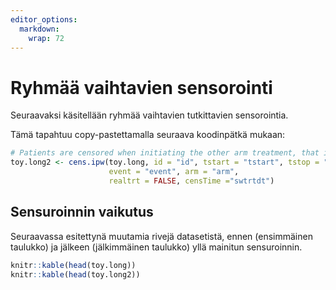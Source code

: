 ```yaml
---
editor_options: 
  markdown: 
    wrap: 72
---
```

 

# Ryhmää vaihtavien sensorointi

Seuraavaksi käsitellään ryhmää vaihtavien tutkittavien sensorointia.

Tämä tapahtuu copy-pastettamalla seuraava koodinpätkä mukaan:


```r

# Patients are censored when initiating the other arm treatment, that is, at time swtrtdt
toy.long2 <- cens.ipw(toy.long, id = "id", tstart = "tstart", tstop = "tstop",
                      event = "event", arm = "arm",
                      realtrt = FALSE, censTime ="swtrtdt")

```


## Sensuroinnin vaikutus

Seuraavassa esitettynä muutamia rivejä datasetistä, ennen (ensimmäinen taulukko) ja jälkeen (jälkimmäinen taulukko) yllä mainitun sensuroinnin.


```r

knitr::kable(head(toy.long))
knitr::kable(head(toy.long2))

```
 
